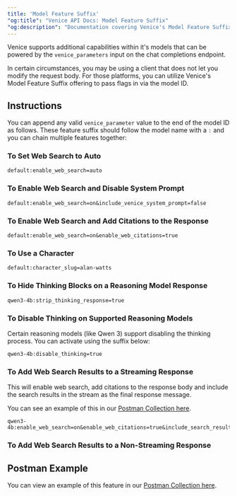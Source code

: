 ```yaml
---
title: 'Model Feature Suffix'
"og:title": "Venice API Docs: Model Feature Suffix"
"og:description": "Documentation covering Venice's Model Feature Suffix feature."
---
```


Venice supports additional capabilities within it's models that can be powered by the `venice_parameters` input on the chat completions endpoint.

In certain circumstances, you may be using a client that does not let you modify the request body. For those platforms, you can utilize Venice's Model Feature Suffix offering to pass flags in via the model ID.

## Instructions

You can append any valid `venice_parameter` value to the end of the model ID as follows. These feature suffix should follow the model name with a `:` and you can chain multiple features together:

### To Set Web Search to Auto
```
default:enable_web_search=auto
```

### To Enable Web Search and Disable System Prompt
```
default:enable_web_search=on&include_venice_system_prompt=false
```

### To Enable Web Search and Add Citations to the Response
```
default:enable_web_search=on&enable_web_citations=true
```

### To Use a Character
```
default:character_slug=alan-watts
```

### To Hide Thinking Blocks on a Reasoning Model Response
```
qwen3-4b:strip_thinking_response=true
```

### To Disable Thinking on Supported Reasoning Models
Certain reasoning models (like Qwen 3) support disabling the thinking process. You can activate using the suffix below:
```
qwen3-4b:disable_thinking=true
```

### To Add Web Search Results to a Streaming Response
This will enable web search, add citations to the response body and include the search results in the stream as the final response message.

You can see an example of this in our [Postman Collection here](https://www.postman.com/veniceai/workspace/venice-ai-workspace/request/38652128-ceef3395-451c-4391-bc7e-a40377e0357b?action=share&source=copy-link&creator=38652128&active-environment=ef110f4e-d3e1-43b5-8029-4d6877e62041).
```
qwen3-4b:enable_web_search=on&enable_web_citations=true&include_search_results_in_stream=true
```


### To Add Web Search Results to a Non-Streaming Response


## Postman Example

You can view an example of this feature in our [Postman Collection here](https://www.postman.com/veniceai/workspace/venice-ai-workspace/request/38652128-857f29ff-ee70-4c7c-beba-ef884bdc93be?action=share&creator=38652128&ctx=documentation&active-environment=38652128-ef110f4e-d3e1-43b5-8029-4d6877e62041).